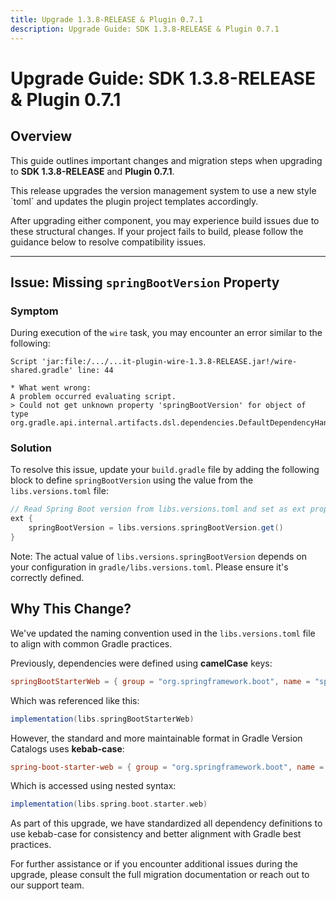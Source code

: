 ```yaml
---
title: Upgrade 1.3.8-RELEASE & Plugin 0.7.1
description: Upgrade Guide: SDK 1.3.8-RELEASE & Plugin 0.7.1
---
```



# Upgrade Guide: SDK 1.3.8-RELEASE & Plugin 0.7.1

## Overview

This guide outlines important changes and migration steps when upgrading to **SDK 1.3.8-RELEASE** and **Plugin 0.7.1**.

<TipGood>
  This release upgrades the version management system to use a new style `toml` and 
  updates the plugin project templates accordingly.
</TipGood>

After upgrading either component, you may experience build issues due to these structural changes. If your project fails to build, please follow the guidance below to resolve compatibility issues.

---

## Issue: Missing `springBootVersion` Property

### Symptom

During execution of the `wire` task, you may encounter an error similar to the following:

```
Script 'jar:file:/.../...it-plugin-wire-1.3.8-RELEASE.jar!/wire-shared.gradle' line: 44

* What went wrong:
A problem occurred evaluating script.
> Could not get unknown property 'springBootVersion' for object of type org.gradle.api.internal.artifacts.dsl.dependencies.DefaultDependencyHandler.
```

### Solution

To resolve this issue, update your `build.gradle` file by adding the following block to define `springBootVersion` using the value from the `libs.versions.toml` file:

```groovy
// Read Spring Boot version from libs.versions.toml and set as ext property
ext {
    springBootVersion = libs.versions.springBootVersion.get()
}
```

Note: The actual value of `libs.versions.springBootVersion` depends on your configuration in `gradle/libs.versions.toml`. Please ensure it's correctly defined.


## Why This Change?

We've updated the naming convention used in the `libs.versions.toml` file to align with common Gradle practices.

Previously, dependencies were defined using **camelCase** keys:

```toml
springBootStarterWeb = { group = "org.springframework.boot", name = "spring-boot-starter-web" }
```

Which was referenced like this:

```groovy
implementation(libs.springBootStarterWeb)
```

However, the standard and more maintainable format in Gradle Version Catalogs uses **kebab-case**:

```toml
spring-boot-starter-web = { group = "org.springframework.boot", name = "spring-boot-starter-web" }
```

Which is accessed using nested syntax:

```groovy
implementation(libs.spring.boot.starter.web)
```

As part of this upgrade, we have standardized all dependency definitions to use kebab-case for consistency and better alignment with Gradle best practices.

For further assistance or if you encounter additional issues during the upgrade, please consult the full migration documentation or reach out to our support team.
